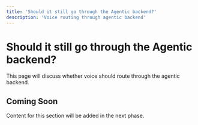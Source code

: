 ```yaml
---
title: 'Should it still go through the Agentic backend?'
description: 'Voice routing through agentic backend'
---
```


# Should it still go through the Agentic backend?

This page will discuss whether voice should route through the agentic backend.

## Coming Soon

Content for this section will be added in the next phase.
